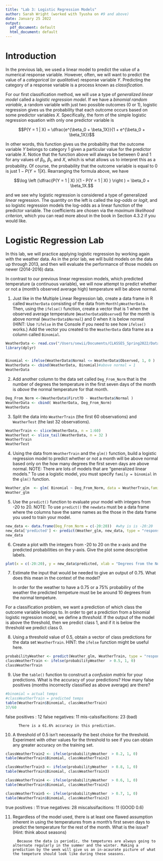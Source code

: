 ```yaml
---
title: "Lab 3: Logistic Regression Models"
author: Sarah Wright (worked with Tyusha on #9 and above)
date: January 25 2022
output:
  pdf_document: default
  html_document: default
---
```


# Introduction

In the previous lab, we used a linear model to predict the value of a numerical response variable. However, often, we will want to predict the value of a _categorical_ (or _qualitative_) response variable $Y$. Predicting the category of a response variable is a process known as _classification_.

For our first classification method, we will use a type of _generalized linear model_ called a _logistic regression model_. If we have a _binomial random variable_, a random variable with just two possible outcomes (0 or 1), logistic regression gives us the probability that each outcome occurs based on some predictor variables $X$. Specifically, the form of the simple logistic regression equation with only one predictor variable is

$$P(Y = 1 | X)  = \dfrac{e^{\beta_0 + \beta_1X}}{1 + e^{\beta_0 + \beta_1X}}$$

In other words, this function gives us the probability that the outcome variable $Y$ belongs to category 1 given a particular value for the predictor variable $X$. Notice that the function above will always be between 0 and 1 for any values of $\beta_0$, $\beta_1$, and $X$, which is what allows us to interpret this as a probability. Of course, the probability that the outcome variable is equal to 0 is just $1 - P(Y = 1 | X)$. Rearranging the formula above, we have

$$\log \left (\dfrac{P(Y = 1 | X) }{1 - P(Y = 1 | X) } \right ) = \beta_0 + \beta_1X.$$

and we see why logistic regression is considered a type of generalized _linear_ regression. The quantity on the left is called the _log-odds_ or _logit_, and so logistic regression models the log-odds as a linear function of the predictor variable. The coefficients are chosen via the _maximum likelihood criterion_, which you can read more about in the book in Section 4.3.2 if you would like.


# Logistic Regression Lab 

In this lab, we will practice applying logistic regression by working again with the weather data. As in the prior lab, we will build models on the data up through 2013, and then will evaluate the performance of those models on newer (2014-2016) data.

In contrast to our previous linear regression models, which predicted temperature (a continuous variable), we will now attempt to predict whether or not a (month’s observed average high) temperature will be above normal. 


1) Just like in the Multiple Linear Regression lab, create a data frame in R called `WeatherData` consisting of the data from `MonthlyWeatherData`. Then, using the `ifelse()` function, create a vector that is 1 when the observed average temperature (`WeatherData$Observed`) for the month is above normal (`WeatherData$Normal`) and 0 when it is below normal (HINT: Use `?ifelse` in the Console if you need to see how `ifelse()` works.) Add the vector you created to the `WeatherData` data frame as a column called `Binomial`.
```r
WeatherData <- read.csv("/Users/sewii/Documents/CLASSES_Spring2022/Data325_AppliedDataScience/MonthlyWeatherData.csv", header=TRUE)
library(dplyr)


Binomial <- ifelse(WeatherData$Normal <= WeatherData$Observed, 1, 0 )
WeatherData <- cbind(WeatherData, Binomial)#above normal = 1 
WeatherData 

```


2) Add another column to the data set called `Deg_From_Norm` that is the number of degrees the temperature in the first seven days of the month is _above_ the normal temperature for that month. 
```r
Deg_From_Norm <-(WeatherData$First7D - WeatherData$Normal )
WeatherData <- cbind( WeatherData, Deg_From_Norm)
WeatherData
```


3) Split the data into `WeatherTrain` (the first 60 observations) and `WeatherTest` (the last 32 observations).
```r
WeatherTrain <- slice(WeatherData, n = 1:60)
WeatherTest <- slice_tail(WeatherData, n = 32 )
WeatherTrain
WeatherTest
```


4) Using the data from `WeatherTrain` and the `glm()` function, build a logistic regression model to predict whether or not a month will be above normal based only on the how many degrees the first seven days are above normal. NOTE: There are lots of models that are "generalized linear models." To use a logistic model, you must specify `family = binomial` in the `glm()` function.
```r
Weather_glm  <- glm( Binomial ~ Deg_From_Norm, data = WeatherTrain,family = "binomial")
Weather_glm
```


5) Use the `predict()` function to evaluate your model with integers from -20 to 20. NOTE: To use `predict()` the `newdata` must be a data frame where the columns have the same names as the those in the data frame you used to train your model.
```r
new_data <- data.frame(Deg_From_Norm = c(-20:20))  #why is is -20:20 
new_data['predicted'] <- predict(Weather_glm, new_data, type = "response")
new_data
```


6) Create a plot with the integers from -20 to 20 on the x-axis and the predicted probabilities on the y-axis. Give the plot some descriptive labels.
```r
plot(x = c(-20:20), y = new_data$predicted, xlab = "Degrees from the Normal Tempeture", ylab = "Predicted Probabilites of Weather", main = "Predicting the Difference in Weather from the Normal Tempeture")

```


7) Estimate the input that would be needed to give an output of 0.75. What does
this mean in the context of the model?

      In order for the weather to have a 0.75 or a 75% probabiliry of the weather the predicted tempeture must be be around 10 degrees from the normal tempeture. 
      
For a classification problem, we want a prediction of which class the outcome variable belongs to. In order to get a prediction from a binomial logistic regression model, we define a _threshold_. If the output
of the model is above the threshold, then we predict class 1, and if it is below the threshold we predict class 0. 

8) Using a threshold value of 0.5, obtain a vector of class predictions for the data set `WeatherTrain`. HINT: the `ifelse` function might be useful here.
```r
probabilityWeather <- predict(Weather_glm, WeatherTrain, type = "response")
classWeatherTrain <- ifelse(probabilityWeather  > 0.5, 1, 0)
classWeatherTrain
```


9) Use the `table()` function to construct a _confusion matrix_ for your predictions. What is the accuracy of your predictions? How many false positives (months incorrectly classified as above average) are there?
```r

#binomial = actual temps  
#classWeatherTrain = predicted temps
table(WeatherTrain$Binomial, classWeatherTrain)
37/60
```
 false positives : 12
 false negatives: 11
 mis-calssifacitions: 23 (bad)
 
          There is a 61.6% accuracy in this prediction. 

10) A threshold of 0.5 isn't necessarily the best choice for the threshold. Experiment with other values for the threshold to see if you can obtain any greater accuracy on the training set.
```r
classWeatherTrain2 <- ifelse(probabilityWeather  > 0.2, 1, 0)
table(WeatherTrain$Binomial, classWeatherTrain2)

classWeatherTrain3 <- ifelse(probabilityWeather  > 0.8, 1, 0)
table(WeatherTrain$Binomial, classWeatherTrain3)

classWeatherTrain4 <- ifelse(probabilityWeather  > 0.6, 1, 0)
table(WeatherTrain$Binomial, classWeatherTrain2)

classWeatherTrain5 <- ifelse(probabilityWeather  > 0.7, 1, 0)
table(WeatherTrain$Binomial, classWeatherTrain2)
```

 
 true positives : 11
 true negatives: 28
 miscalssifacitions: 11 (GOOD 0.6)
 

11) Regardless of the model used, there is at least one flawed assumption inherent in using the temperatures from a month’s first seven days to predict the temperature for the rest of the month. What is the issue? 
(Hint: think about seasons)

          Because the data is periodic, the tempetures are always going to alternate regularly in the summer and the winter. Making a prediction by the week will give us an in-acaurate picture of what the tempeture should look like during these seasons.   
